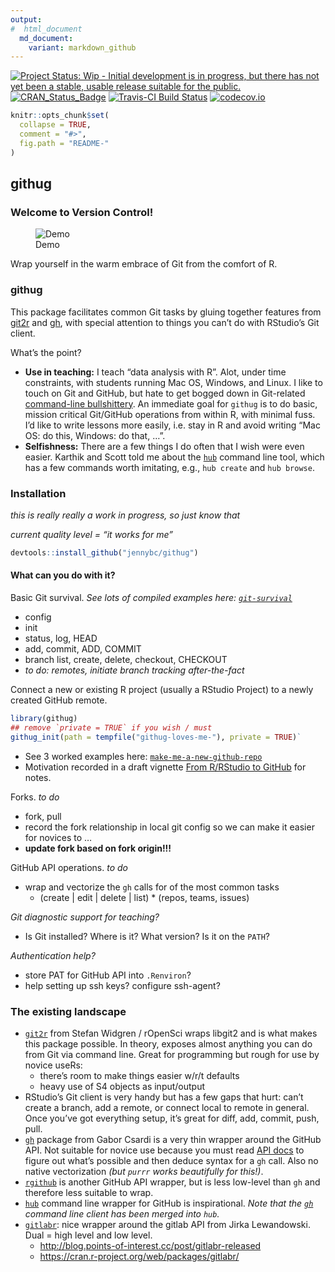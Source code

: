 ```yaml
---
output:
#  html_document
  md_document:
    variant: markdown_github
---
```


<!-- README.md is generated from README.Rmd. Please edit that file -->

[![Project Status: Wip - Initial development is in progress, but there has not yet been a stable, usable release suitable for the public.](http://www.repostatus.org/badges/0.1.0/wip.svg)](http://www.repostatus.org/#wip)
[![CRAN_Status_Badge](http://www.r-pkg.org/badges/version/githug)](http://www.r-pkg.org/pkg/githug)
[![Travis-CI Build Status](https://travis-ci.org/jennybc/githug.svg?branch=master)](https://travis-ci.org/jennybc/githug)
[![codecov.io](https://codecov.io/github/jennybc/githug/coverage.svg?branch=master)](https://codecov.io/github/jennybc/githug?branch=master)

<!-- [![Build Status](https://travis-ci.org/jennybc/githug?branch=master)](https://travis-ci.org/jennybc/githug) -->

```r
knitr::opts_chunk$set(
  collapse = TRUE,
  comment = "#>",
  fig.path = "README-"
)
```

## githug

### Welcome to Version Control!

<!--[Demo](https://analovesdotcom.files.wordpress.com/2015/10/voldyhug-1440161473.gif)-->

![Demo](img/voldyhug-1440161473.gif)

Wrap yourself in the warm embrace of Git from the comfort of R.

### githug

This package facilitates common Git tasks by gluing together features from [git2r](https://github.com/ropensci/git2r) and [gh](https://github.com/gaborcsardi/gh), with special attention to things you can't do with RStudio's Git client.

What's the point?

  * **Use in teaching:** I teach "data analysis with R". Alot, under time constraints, with students running Mac OS, Windows, and Linux.  I like to touch on Git and GitHub, but hate to get bogged down in Git-related [command-line bullshittery](http://www.pgbovine.net/command-line-bullshittery.htm). An immediate goal for `githug` is to do basic, mission critical Git/GitHub operations from within R, with minimal fuss. I'd like to write lessons more easily, i.e. stay in R and avoid writing "Mac OS: do this, Windows: do that, ...".
  * **Selfishness:** There are a few things I do often that I wish were even easier. Karthik and Scott told me about the [`hub`](https://hub.github.com) command line tool, which has a few commands worth imitating, e.g., `hub create` and `hub browse`.

### Installation

*this is really really a work in progress, so just know that*

*current quality level = "it works for me"*

```r
devtools::install_github("jennybc/githug")
```

#### What can you do with it?

Basic Git survival. *See lots of compiled examples here: [`git-survival`](https://github.com/jennybc/githug/blob/master/internal/git-survival.md)*

  * config
  * init
  * status, log, HEAD
  * add, commit, ADD, COMMIT
  * branch list, create, delete, checkout, CHECKOUT
  * *to do: remotes, initiate branch tracking after-the-fact*

Connect a new or existing R project (usually a RStudio Project) to a newly created GitHub remote.

```r
library(githug)
## remove `private = TRUE` if you wish / must
githug_init(path = tempfile("githug-loves-me-"), private = TRUE)`
```

  * See 3 worked examples here: [`make-me-a-new-github-repo`](https://github.com/jennybc/githug/blob/master/internal/make-me-a-new-github-repo.md)
  * Motivation recorded in a draft vignette [From R/RStudio to GitHub](vignettes/rstudio-to-github.Rmd) for notes.

Forks. *to do*

  * fork, pull
  * record the fork relationship in local git config so we can make it easier for novices to ...
  * __update fork based on fork origin!!!__

GitHub API operations. *to do*

  * wrap and vectorize the `gh` calls for of the most common tasks
    - (create | edit | delete | list) * (repos, teams, issues)

*Git diagnostic support for teaching?*

  * Is Git installed? Where is it? What version? Is it on the `PATH`?

*Authentication help?*

  * store PAT for GitHub API into `.Renviron`?
  * help setting up ssh keys? configure ssh-agent?

### The existing landscape

  * [`git2r`](https://github.com/ropensci/git2r/) from Stefan Widgren / rOpenSci wraps libgit2 and is what makes this package possible. In theory, exposes almost anything you can do from Git via command line. Great for programming but rough for use by novice useRs:
    - there's room to make things easier w/r/t defaults
    - heavy use of S4 objects as input/output
  * RStudio's Git client is very handy but has a few gaps that hurt: can't create a branch, add a remote, or connect local to remote in general. Once you've got everything setup, it's great for diff, add, commit, push, pull.
  * [`gh`](https://github.com/gaborcsardi/gh) package from Gabor Csardi is a very thin wrapper around the GitHub API. Not suitable for novice use because you must read [API docs](https://developer.github.com/v3/) to figure out what's possible and then deduce syntax for a `gh` call. Also no native vectorization *(but `purrr` works beautifully for this!)*.
  * [`rgithub`](https://github.com/cscheid/rgithub/) is another GitHub API wrapper, but is less low-level than `gh` and therefore less suitable to wrap.
-   [`hub`](https://hub.github.com) command line wrapper for GitHub is inspirational. *Note that the [`gh`](https://github.com/jingweno/gh) command line client has been merged into `hub`.*
  * [`gitlabr`](http://gitlab.points-of-interest.cc/points-of-interest/gitlabr/issues/): nice wrapper around the gitlab API from Jirka Lewandowski. Dual = high level and low level.
    - <http://blog.points-of-interest.cc/post/gitlabr-released>
    - <https://cran.r-project.org/web/packages/gitlabr/>
